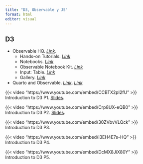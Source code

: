 ```yaml
---
title: "D3, Observable y JS"
format: html
editor: visual
---
```


## D3

-   Observable HQ. [*Link*](https://observablehq.com/)*.*
    -   Hands-on Tutorials. [*Link*](https://observablehq.com/collection/%40observablehq/tutorial?utm_source=chatgpt.com)
    -   Notebooks. [*Link*](https://observablehq.com/documentation/notebooks/?utm_source=chatgpt.com)
    -   Observable Notebook Kit. [*Link*](https://observablehq.com/notebook-kit/kit)
    -   Input: Table. [*Link*](https://observablehq.com/@observablehq/input-table)
    -   Gallery. [*Link*](https://observablehq.com/@d3/gallery)
-   Quarto and Observable. [*Link*](https://quarto.org/docs/interactive/ojs/index.html). [*Link*](https://observablehq.com/@observablehq/plot-gallery)

::: {layout-ncol="2"}
{{< video "https://www.youtube.com/embed/CCBTX2pI2fU" >}} Introduction to D3 P1. [Slides](https://docs.google.com/presentation/d/1IrZiaKZ86m0Ll25HsWHesEsEYbtsH_-TFIrBZBLMMfE/edit?slide=id.g282fb476d44_0_108#slide=id.g282fb476d44_0_108).

{{< video "https://www.youtube.com/embed/Crp8UX-eQB0" >}} Introduction to D3 P2. [Slides](https://docs.google.com/presentation/d/1IrZiaKZ86m0Ll25HsWHesEsEYbtsH_-TFIrBZBLMMfE/edit?slide=id.g281f7a52d26_0_298#slide=id.g281f7a52d26_0_298).

{{< video "https://www.youtube.com/embed/30ZVbvVLQck" >}} Introduction to D3 P3.

{{< video "https://www.youtube.com/embed/I3EH4E7s-HQ" >}} Introduction to D3 P4.

{{< video "https://www.youtube.com/embed/DcMX8JiX80Y" >}} Introduction to D3 P5.
:::

```         
```